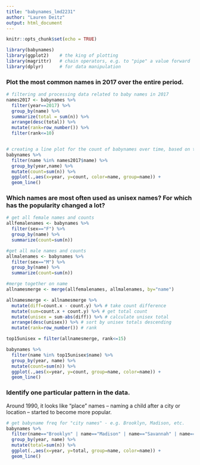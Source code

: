 ```yaml
---
title: "babynames_lmd2231"
author: "Lauren Deitz"
output: html_document
---
```


```r
knitr::opts_chunk$set(echo = TRUE)
```


```r
library(babynames)
library(ggplot2)    # the king of plotting 
library(magrittr)   # chain operators, e.g. to "pipe" a value forward
library(dplyr)      # for data manipulation 
```

### Plot the most common names in 2017 over the entire period.

```r
# filtering and processing data related to baby names in 2017
names2017 <- babynames %>%
  filter(year==2017) %>%
  group_by(name) %>%
  summarize(total = sum(n)) %>%
  arrange(desc(total)) %>%
  mutate(rank=row_number()) %>%
  filter(rank<=10)


# creating a line plot for the count of babynames over time, based on the 2017 most-freq names
babynames %>%
  filter(name %in% names2017$name) %>%
  group_by(year,name) %>%
  mutate(count=sum(n)) %>%
  ggplot(.,aes(x=year, y=count, color=name, group=name)) +
  geom_line()
```

### Which names are most often used as unisex names? For which has the popularity changed a lot?

```r
# get all female names and counts
allfemalenames <- babynames %>%
  filter(sex=="F") %>%
  group_by(name) %>%
  summarize(count=sum(n))

#get all male names and counts
allmalenames <- babynames %>%
  filter(sex=="M") %>%
  group_by(name) %>%
  summarize(count=sum(n))

#merge together on name
allnamesmerge <- merge(allfemalenames, allmalenames, by="name")

allnamesmerge <- allnamesmerge %>%
  mutate(diff=count.x - count.y) %>% # take count difference
  mutate(sum=count.x + count.y) %>% # get total count
  mutate(unisex = sum-abs(diff)) %>% # calculate unisex total
  arrange(desc(unisex)) %>% # sort by unisex totals descending
  mutate(rank=row_number()) # rank

top15unisex = filter(allnamesmerge, rank<=15)

babynames %>%
  filter(name %in% top15unisex$name) %>%
  group_by(year, name) %>%
  mutate(count=sum(n)) %>%
  ggplot(.,aes(x=year, y=count, group=name, color=name)) +
  geom_line()
```

### Identify one particular pattern in the data.

Around 1990, it looks like "place" names -- naming a child after a city or location -- started to become more popular.

```r
# get babyname freq for "city names" - e.g. Brooklyn, Madison, etc.
babynames %>%
  filter(name=="Brooklyn" | name=="Madison" | name=="Savannah" | name=="Austin") %>%
  group_by(year, name) %>%
  mutate(total=sum(n)) %>%
  ggplot(.,aes(x=year, y=total, group=name, color=name)) +
  geom_line()
```